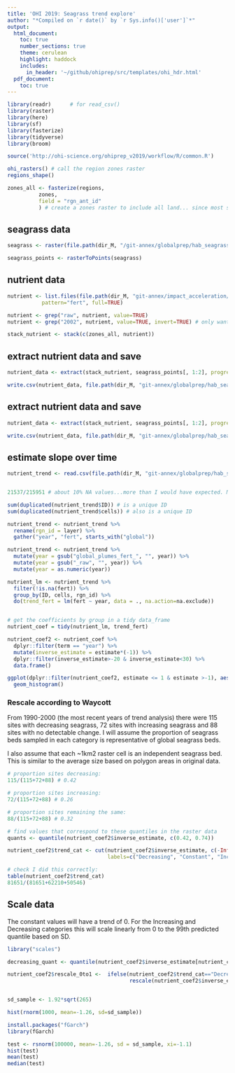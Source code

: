 ```yaml
---
title: 'OHI 2019: Seagrass trend explore'
author: "*Compiled on `r date()` by `r Sys.info()['user']`*"
output: 
  html_document:
    toc: true
    number_sections: true
    theme: cerulean
    highlight: haddock
    includes: 
      in_header: '~/github/ohiprep/src/templates/ohi_hdr.html'
  pdf_document:
    toc: true
---
```



```r

library(readr)      # for read_csv()
library(raster)
library(here)
library(sf)
library(fasterize)
library(tidyverse)
library(broom)

source('http://ohi-science.org/ohiprep_v2019/workflow/R/common.R')

ohi_rasters() # call the region zones raster
regions_shape()

zones_all <- fasterize(regions,
          zones,
          field = "rgn_ant_id"
          ) # create a zones raster to include all land... since most salt marsh probably isn't in the eez
```

## seagrass data
```r

seagrass <- raster(file.path(dir_M, "/git-annex/globalprep/hab_seagrass/v2019/int/combined_pt_py_adjusted.tif"))

seagrass_points <- rasterToPoints(seagrass)

```


## nutrient data

```r

nutrient <- list.files(file.path(dir_M, "git-annex/impact_acceleration/stressors/land_based/int"),
           pattern="fert", full=TRUE)

nutrient <- grep("raw", nutrient, value=TRUE)
nutrient <- grep("2002", nutrient, value=TRUE, invert=TRUE) # only want 10 years of data

stack_nutrient <- stack(c(zones_all, nutrient))


```


## extract nutrient data and save

```r

nutrient_data <- extract(stack_nutrient, seagrass_points[, 1:2], progress="text", df=TRUE, cellnumbers=TRUE)

write.csv(nutrient_data, file.path(dir_M, "git-annex/globalprep/hab_seagrass/v2019/sg_trend/seagrass_cell_nutrients.csv"), row.names=FALSE)

```


## extract nutrient data and save

```r

nutrient_data <- extract(stack_nutrient, seagrass_points[, 1:2], progress="text", df=TRUE, cellnumbers=TRUE)

write.csv(nutrient_data, file.path(dir_M, "git-annex/globalprep/hab_seagrass/v2019/sg_trend/seagrass_cell_nutrients.csv"), row.names=FALSE)

```


## estimate slope over time

```r


nutrient_trend <- read.csv(file.path(dir_M, "git-annex/globalprep/hab_seagrass/v2019/sg_trend/seagrass_cell_nutrients.csv"))


21537/215951 # about 10% NA values...more than I would have expected. Might want to gapfill these.

sum(duplicated(nutrient_trend$ID)) # is a unique ID
sum(duplicated(nutrient_trend$cells)) # also is a unique ID

nutrient_trend <- nutrient_trend %>%
  rename(rgn_id = layer) %>%
  gather("year", "fert", starts_with("global"))

nutrient_trend <- nutrient_trend %>%
  mutate(year = gsub("global_plumes_fert_", "", year)) %>%
  mutate(year = gsub("_raw", "", year)) %>%
  mutate(year = as.numeric(year))

nutrient_lm <- nutrient_trend %>%
  filter(!is.na(fert)) %>%
  group_by(ID, cells, rgn_id) %>%
  do(trend_fert = lm(fert ~ year, data = ., na.action=na.exclude))


# get the coefficients by group in a tidy data_frame
nutrient_coef = tidy(nutrient_lm, trend_fert)

nutrient_coef2 <- nutrient_coef %>%
  dplyr::filter(term == "year") %>%
  mutate(inverse_estimate = estimate*(-1)) %>%
  dplyr::filter(inverse_estimate>-20 & inverse_estimate<30) %>%
  data.frame()

ggplot(dplyr::filter(nutrient_coef2, estimate <= 1 & estimate >-1), aes(x=estimate)) + 
  geom_histogram()


```


### Rescale according to Waycott

From 1990-2000 (the most recent years of trend analysis) there were 115 sites with decreasing seagrass, 72 sites with increasing seagrass and 88 sites with no detectable change.  I will assume the proportion of seagrass beds sampled in each category is representative of global seagrass beds.  

I also assume that each ~1km2 raster cell is an independent seagrass bed.  This is similar to the average size based on polygon areas in original data.

```r

# proportion sites decreasing:
115/(115+72+88) # 0.42

# proportion sites increasing:
72/(115+72+88) # 0.26

# proportion sites remaining the same:
88/(115+72+88) # 0.32

# find values that correspond to these quantiles in the raster data
quants <- quantile(nutrient_coef2$inverse_estimate, c(0.42, 0.74))

nutrient_coef2$trend_cat <- cut(nutrient_coef2$inverse_estimate, c(-Inf, quants[1], quants[2], Inf), 
                                labels=c("Decreasing", "Constant", "Increasing"))

# check I did this correctly:
table(nutrient_coef2$trend_cat)
81651/(81651+62210+50546)

```


## Scale data

The constant values will have a trend of 0.  For the Increasing and Decreasing categories this will scale linearly from 0 to the 99th predicted quantile based on SD.  

```r

library("scales")

decreasing_quant <- quantile(nutrient_coef2$inverse_estimate[nutrient_coef2$trend_cat=="Decreasing"], c(0.5))

nutrient_coef2$rescale_0to1 <-  ifelse(nutrient_coef2$trend_cat=="Decreasing", 
                                       rescale(nutrient_coef2$inverse_estimate[nutrient_coef2$trend_cat=="Decreasing"]), NA)


sd_sample <- 1.92*sqrt(265)

hist(rnorm(1000, mean=-1.26, sd=sd_sample))

install.packages("fGarch")
library(fGarch)

test <- rsnorm(100000, mean=-1.26, sd = sd_sample, xi=-1.1)
hist(test)
mean(test)
median(test)
```